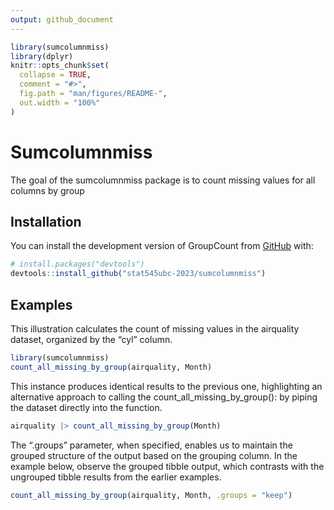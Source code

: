 ```yaml
---
output: github_document
---
```


<!-- README.md is generated from README.Rmd. Please edit that file -->

```r
library(sumcolumnmiss)
library(dplyr)
knitr::opts_chunk$set(
  collapse = TRUE,
  comment = "#>",
  fig.path = "man/figures/README-",
  out.width = "100%"
)
```


# Sumcolumnmiss

The goal of the sumcolumnmiss package is to count missing values for all columns by group

## Installation

You can install the development version of GroupCount from [GitHub](https://github.com/) with:

```r

# install.packages("devtools")
devtools::install_github("stat545ubc-2023/sumcolumnmiss")

```


## Examples


This illustration calculates the count of missing values in the airquality dataset, organized by the "cyl" column.

```r
library(sumcolumnmiss)
count_all_missing_by_group(airquality, Month)
```

This instance produces identical results to the previous one, highlighting an alternative approach to calling the count_all_missing_by_group(): by piping the dataset directly into the function.
```r
airquality |> count_all_missing_by_group(Month) 
```

The ".groups" parameter, when specified, enables us to maintain the grouped structure of the output based on the grouping column. In the example below, observe the grouped tibble output, which contrasts with the ungrouped tibble results from the earlier examples.
```r
count_all_missing_by_group(airquality, Month, .groups = "keep")
```

